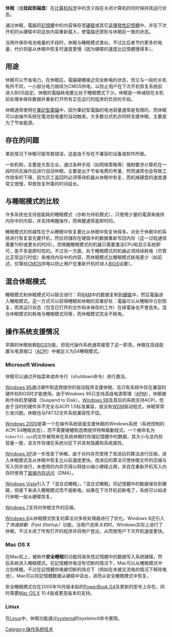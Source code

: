 {{unreferenced|time=2013-08-31T18:24:21+00:00}}
{{noteTA|G1=IT}}
'''休眠'''（或'''挂起到磁盘'''）在[[计算机科学|计算机科学]]中的含义指在关闭计算机的同时保持其运行状态。

通过休眠，電腦将[[記憶體|記憶體]]中的内容保存至[[硬碟|硬碟]]或其它[[非揮發性記憶體|非揮發性記憶體]]中，并在下次开机时从硬碟中将这些内容重新载入，使電腦还原到与休眠前一致的状态。

当用作保存电池电量的手段时，休眠与睡眠模式类似，不过比后者节约更多的电量，代价则是从休眠中恢复时速度更慢（因为硬碟的速度比記憶體慢得多）。

==用途==
休眠可以节省电力，在休眠后，電腦硬體接近完全断电的状态，但又与一般的关机有所不同，一小部分电力继续为CMOS供电，以防止用户在下次开机恢复系统前进入BIOS設定。休眠的電腦耗电要比处于睡眠模式下少。休眠是一种减轻在关机前处理未保存数据并重新打开所有正在运行的程序的负担的手段。

休眠通常使用在[[筆記型電腦|筆記型電腦]]中，因为筆記型電腦的电池容量通常是有限的，而休眠可以由操作系统在電池低电量时自动触发。大多数台式机亦同样支援休眠，主要是为了节省能源。

==存在的问题==
某些情况下休眠可能导致错误，这是由于存在不兼容的设备或软件所致。

一些机构，主要是大型企业，通过各种手段（如网络策略等）强制要求计算机在一段时间无操作后进行自动休眠，主要是出于节省电费的考量，然而通常也会导致工作效率的下降，因为员工返回时必须等待机器从休眠中恢复，而机械硬盘的速度通常又很慢，导致恢复所需的时间延长。

==与睡眠模式的比较==
许多系统也支持低能耗的睡眠模式（亦称为待机模式），只使用少量的電源来维持内存中的内容，并支持唤醒操作，而唤醒通常是即时的。

睡眠模式的优越性在于从睡眠中恢复要比从休眠中恢复快得多。对处于休眠中的系统进行恢复首先要开机，然后将儲存在硬盘中的数据重新写回内存（这一过程通常需要10秒或更长的时间）。而唤醒睡眠模式的机器只需要激活CPU和显示系统即可，差不多是即时性的。不过另一方面，处于睡眠模式的机器必须持续耗电（尽管比正常运行时低）来维持内存中的内容，而休眠模式比睡眠模式耗电更少（如前述，仅需给[[CMOS|CMOS]]供电以防止用户在重新开机时进入[[BIOS|BIOS]]设置）。

==混合休眠模式==
睡眠模式和休眠模式可以联合进行：将[[随机存取存储器|RAM]]中的数据复制到[[硬碟|硬碟]]中，然后電腦进入睡眠模式。这一方式可以获得睡眠和休眠的双重好处：電腦可以从睡眠中立刻恢复，而其运行状态（包含已打开的文件和未保存的工作）在掉電後也不會丟失。混合休眠模式的耗电与睡眠模式同等，而休眠模式完全不耗电。

==操作系统支援情况==
早期的休眠依赖[[BIOS|BIOS]]功能，但现代操作系统通常接管了这一职责。休眠在高级配置与电源接口（[[ACPI|ACPI]]）中被定义为S4睡眠模式。

===Microsoft Windows===

休眠可以通过开始菜单或命令行（shutdown命令）进行激活。

[[Windows_95|Windows 95]]通过硬件制造商提供的驱动程序支援休眠，且只有系统中存在兼容的硬件和BIOS时才能使用。由于Windows 95只支持高级电源管理（[[進階電源管理|APM]]），休眠被称作待机至硬碟（Suspend to Disk）。[[Windows_98|Windows 98]]及其后的系统支持ACPI，但由于当时的硬件并不完全与ACPI 1.0标准兼容，或没有[[WDM|WDM]]驱动程式，休眠常常引发问题。休眠也与FAT32文件系统兼容性不佳。

[[Windows_2000|Windows 2000]]是第一个在操作系统层面支援休眠的Windows系统（系统控制的ACPI S4睡眠状态），而不需要硬體制造商提供特殊驅動程式。一个被命名为<tt>hiberfil.sys</tt>的文件被用来在系统休眠时存储記憶體中的数据，其大小与总内存容量一致，该文件存储在系统分区下并具有隐藏和系统属性。

[[Windows_XP|Windows XP]]进一步改良了休眠，由于对内存页使用了改进后的算法进行压缩，进入休眠模式及从休眠中恢复比以前速度更快。改进后的算法可使休眠文件的压缩与写入同步进行，未使用的内存页得以释放以缩小硬碟占用，并且在重新开机写入内存时使用了[[直接内存访问|直接内存访问]]（DMA）。

[[Windows_Vista|Windows Vista]]引入了「混合式睡眠」，「混合式睡眠」将記憶體中的数据保存到硬碟，但接下来进入睡眠模式而不是断电。如果在下次开机前断电了，系统可以如进行休眠一般从硬碟恢复。

[[Windows_7|Windows 7]]支持对休眠文件的压缩。

[[Windows_8|Windows 8]]从休眠模式恢复的算法对多核处理器进行了优化。Windows 8还引入了''快速啟動（Fast Startup）''功能，当用户选择''关机''时，Windows实际上进行了休眠，不过关闭了所有打开的程序并将用户登出，从而使用户下次开机速度更快。

===Mac OS X===
在Mac机上，被称作'''安全睡眠'''的功能将易失性記憶體中的数据写入系统硬碟，然后系统进入睡眠模式。在記憶體供电没有切断的情况下，Mac可以从睡眠模式中立刻唤醒。不过在記憶體供电被切断的场合下（例如在未接交流电的情况下移除电池），Mac可以将記憶體数据从硬碟中读出，进而从安全睡眠模式中恢复。

安全睡眠模式仅在2005年10月版本起的[[PowerBook_G4|PowerBook G4]]及更新的型号上存在，同时需要[[Mac_OS_X|Mac OS X]] 10.4版或更高版本的支持。

===Linux===
在[[Linux|Linux]]中，休眠功能通过[[systemd|systemd]]的systemctl命令實現。

[[Category:操作系统技术|Category:操作系统技术]]